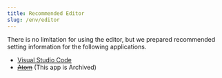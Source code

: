 ---
title: Recommended Editor
slug: /env/editor
---

There is no limitation for using the editor, but we prepared recommended setting information for the following applications.

* [Visual Studio Code](/docs/env/editor/vscode)
* ~~[Atom](/docs/env/editor/atom)~~ (This app is Archived)
